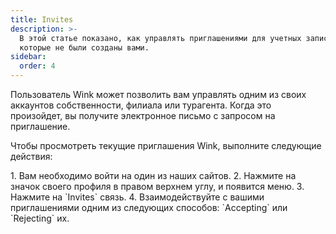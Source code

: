 ```yaml
---
title: Invites
description: >-
  В этой статье показано, как управлять приглашениями для учетных записей,
  которые не были созданы вами.
sidebar:
  order: 4
---
```

Пользователь Wink может позволить вам управлять одним из своих аккаунтов собственности, филиала или турагента. Когда это произойдет, вы получите электронное письмо с запросом на приглашение.


Чтобы просмотреть текущие приглашения Wink, выполните следующие действия:

<Steps>
  1. Вам необходимо войти на один из наших сайтов.
  2. Нажмите на значок своего профиля в правом верхнем углу, и появится меню.
  3. Нажмите на `Invites` связь.
  4. Взаимодействуйте с вашими приглашениями одним из следующих способов: `Accepting` или `Rejecting` их.
</Steps>

